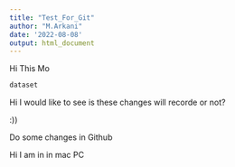 ```yaml
---
title: "Test_For_Git"
author: "M.Arkani"
date: '2022-08-08'
output: html_document
---
```



Hi This Mo
```r
dataset
```

Hi I would like to see is these changes will recorde or not?


:))


Do some changes in Github



Hi I am in in mac PC